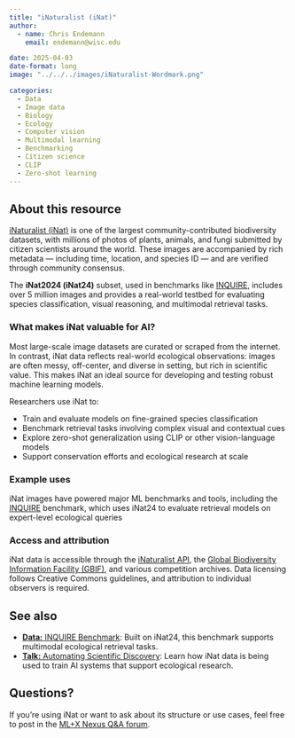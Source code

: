 ```yaml
---
title: "iNaturalist (iNat)"
author: 
  - name: Chris Endemann
    email: endemann@wisc.edu

date: 2025-04-03
date-format: long
image: "../../../images/iNaturalist-Wordmark.png"

categories: 
  - Data
  - Image data
  - Biology
  - Ecology
  - Computer vision
  - Multimodal learning
  - Benchmarking
  - Citizen science
  - CLIP
  - Zero-shot learning
---
```


## About this resource

[iNaturalist (iNat)](https://www.inaturalist.org/) is one of the largest community-contributed biodiversity datasets, with millions of photos of plants, animals, and fungi submitted by citizen scientists around the world. These images are accompanied by rich metadata — including time, location, and species ID — and are verified through community consensus.

The **iNat2024 (iNat24)** subset, used in benchmarks like [INQUIRE](https://inquire-benchmark.github.io/), includes over 5 million images and provides a real-world testbed for evaluating species classification, visual reasoning, and multimodal retrieval tasks.

### What makes iNat valuable for AI?

Most large-scale image datasets are curated or scraped from the internet. In contrast, iNat data reflects real-world ecological observations: images are often messy, off-center, and diverse in setting, but rich in scientific value. This makes iNat an ideal source for developing and testing robust machine learning models.

Researchers use iNat to:

- Train and evaluate models on fine-grained species classification  
- Benchmark retrieval tasks involving complex visual and contextual cues  
- Explore zero-shot generalization using CLIP or other vision-language models  
- Support conservation efforts and ecological research at scale

### Example uses

iNat images have powered major ML benchmarks and tools, including the [INQUIRE](https://uw-madison-datascience.github.io/ML-X-Nexus/Toolbox/Data/INQUIRE.html) benchmark, which uses iNat24 to evaluate retrieval models on expert-level ecological queries

### Access and attribution

iNat data is accessible through the [iNaturalist API](https://api.inaturalist.org/), the [Global Biodiversity Information Facility (GBIF)](https://www.gbif.org/), and various competition archives. Data licensing follows Creative Commons guidelines, and attribution to individual observers is required.

## See also

- [**Data:** INQUIRE Benchmark](https://uw-madison-datascience.github.io/ML-X-Nexus/Toolbox/Data/INQUIRE.html): Built on iNat24, this benchmark supports multimodal ecological retrieval tasks.
- [**Talk:** Automating Scientific Discovery](https://uw-madison-datascience.github.io/ML-X-Nexus/Applications/Videos/Forums/mlx_2025-03-04.html): Learn how iNat data is being used to train AI systems that support ecological research.

## Questions?

If you're using iNat or want to ask about its structure or use cases, feel free to post in the [ML+X Nexus Q&A forum](https://github.com/UW-Madison-DataScience/ML-X-Nexus/discussions/categories/q-a). 
